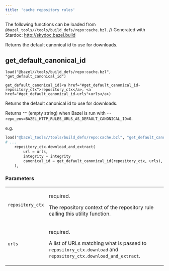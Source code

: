 ```yaml
---
title: 'cache repository rules'
---
```




The following functions can be loaded from
`@bazel_tools//tools/build_defs/repo:cache.bzl`.
// Generated with Stardoc: http://skydoc.bazel.build

Returns the default canonical id to use for downloads.

<a id="get_default_canonical_id"></a>

## get_default_canonical_id

```
load("@bazel//tools/build_defs/repo:cache.bzl", "get_default_canonical_id")

get_default_canonical_id(<a href="#get_default_canonical_id-repository_ctx">repository_ctx</a>, <a href="#get_default_canonical_id-urls">urls</a>)
```

Returns the default canonical id to use for downloads.

Returns `""` (empty string) when Bazel is run with
`--repo_env=BAZEL_HTTP_RULES_URLS_AS_DEFAULT_CANONICAL_ID=0`.

e.g.
```python
load("@bazel_tools//tools/build_defs/repo:cache.bzl", "get_default_canonical_id")
# ...
    repository_ctx.download_and_extract(
        url = urls,
        integrity = integrity
        canonical_id = get_default_canonical_id(repository_ctx, urls),
    ),
```


### Parameters

<table class="params-table">
<colgroup>
<col class="col-param" />
<col class="col-description" />
</colgroup>
<tbody>
<tr id="get_default_canonical_id-repository_ctx">
<td><code>repository_ctx</code></td>
<td>

required.

<p>

The repository context of the repository rule calling this utility
function.

</p>
</td>
</tr>
<tr id="get_default_canonical_id-urls">
<td><code>urls</code></td>
<td>

required.

<p>

A list of URLs matching what is passed to `repository_ctx.download` and
`repository_ctx.download_and_extract`.

</p>
</td>
</tr>
</tbody>
</table>


